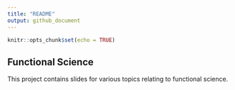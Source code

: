 ---
title: "README"
output: github_document
---

```{r setup, include = FALSE}
knitr::opts_chunk$set(echo = TRUE)
```

## Functional Science

This project contains slides for various topics relating to functional science.
